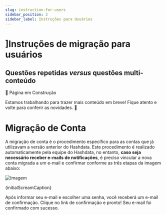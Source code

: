 ```yaml
---
slug: instruction-for-users
sidebar_position: 2
sidebar_label: Instruções para Usuários
---
```



# ]Instruções de migração para usuários

## Questões repetidas *versus* questões multi-conteúdo
📢 Página em Construção

Estamos trabalhando para trazer mais conteúdo em breve! Fique atento e volte para conferir as novidades. 🚧

# Migração de Conta

A migração de conta é o procedimento específico para as contas que já utilizavam a versão anterior do Hashdata. Este procedimento é realizado automaticamente pela equipe do Hashdata, no entanto, **caso seja necessário receber e-mails de notificações**, é preciso vincular a nova conta migrada a um e-mail e confirmar conforme as três etapas da imagem abaixo:

![Imagem](../images/migration/migration.png) <p className="image-caption">{initialScreamCaption}</p>

Após informar seu e-mail e escolher uma senha, você receberá um e-mail de confirmação.
Clique no link de confirmação e pronto! Seu e-mail foi confirmado com sucesso.
